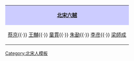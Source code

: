 {| class="toccolours" style="margin:auto;"
|-
| style="background:#ccccff" align="center" | '''[[北宋]][[六贼]] '''
|-
| align="center" style="font-size:100%;"  |  [[蔡京]]{{·}} [[王黼]]{{·}} [[童貫]]{{·}} [[朱勔]]{{·}} [[李彥 (北宋)|李彦]]{{·}} [[梁師成]] 
|}<noinclude>
[[Category:北宋人模板]]
</noinclude>